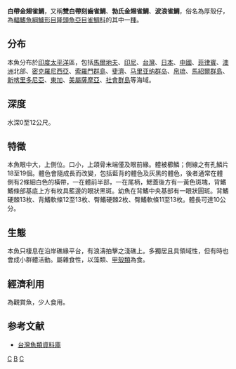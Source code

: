{{NoteTA
|G1=Toponym
}}
{{Speciesbox
| taxon = Chrysiptera brownriggii
|image=Chrysiptera brownriggii (Bennett, 1828).jpg
| status = LC
| binomial_authority = [[Bennett|Bennett]], 1828
| synonyms = *''Glyphidodon amabilis''<br /><small>De Vis, 1884</small>
*''Glyphisodon leucopomus''<br /><small>Cuvier, 1830</small>
*''Chrysiptera albofasciata miyakoe''<br /><small>Okada & Ikeda, 1937</small>
*''Chrysiptera leucopoma''<br /><small>Cuvier, 1830</small>
*''Chrysiptera leucopomus''<br /><small>Cuvier, 1830</small>
*''Glyphidodontops leucopomus''<br /><small>Cuvier, 1830</small>
*''Glyphisodon albofasciatus''<br /><small>Hombron & Jacquinot, 1853</small>
*''Glyphisodon xanthozona''<br /><small>Bleeker, 1853</small>
*''Abudefduf miyakoe''<br /><small>Okada & Ikeda, 1937</small>
*''Chaetodon brownriggii''<br /><small>Bennett, 1828</small>
*''Chrysiptera xanthozona''<br /><small>Bennett, 1828</small>
*''Chrysiptera albofasciata albofasciata''<br /><small>Hombron & Jacquinot, 1853</small>
*''Chrysiptera caudofasciata''<br /><small>Okada & Ikeda, 1939</small>
*''Abudefduf xanthozonus''<br /><small>Bleeker, 1853</small>
*''Abudefduf xanthozona''<br /><small>Bleeker, 1853</small>
*''Chrysiptera albofasciata caudofasciata''<br /><small>Okada & Ikeda, 1939</small>
*''Glyphidodon taenioruptus''<br /><small>Cartier, 1874</small>
}}

'''白帶金翅雀鯛'''，又稱'''雙白帶刻齒雀鯛'''、'''勃氏金翅雀鯛'''、'''波浪雀鯛'''，俗名為厚殼仔，為[[輻鰭魚綱|輻鰭魚綱]][[鱸形目|鱸形目]][[隆頭魚亞目|隆頭魚亞目]][[雀鯛科|雀鯛科]]的其中一[[種|種]]。

==分布==
本魚分布於[[印度|印度]][[太平洋|太平洋]]區，包括[[馬爾地夫|馬爾地夫]]、[[印尼|印尼]]、[[台灣|台灣]]、[[日本|日本]]、[[中國|中國]]、[[菲律賓|菲律賓]]、[[澳洲|澳洲]]北部、[[密克羅尼西亞|密克羅尼西亞]]、[[索羅門群島|索羅門群島]]、[[斐濟|斐濟]]、[[马里亚纳群岛|马里亚纳群岛]]、[[帛琉|帛琉]]、[[馬紹爾群島|馬紹爾群島]]、[[新喀里多尼亞|新喀里多尼亞]]、[[東加|東加]]、[[美屬薩摩亞|美屬薩摩亞]]、[[社會群島|社會群島]]等海域。

==深度==
水深0至12公尺。

==特徵==
本魚眼中大，上側位。口小，上頜骨末端僅及眼前緣。體被櫛鱗；側線之有孔鱗片18至19個。體色會隨成長而改變，包括藍背的體色及灰黑的體色，後者通常在體側有2條細白色的橫帶，一在體前半部，一在尾柄，鰓蓋後方有一黃色斑塊，背鰭鰭條部基底上方有枚具藍邊的眼狀黑斑。幼魚在背鰭中央基部有一眼狀圓斑。背鰭硬棘13枚、背鰭軟條12至13枚、臀鰭硬棘2枚、臀鰭軟條11至13枚。體長可達10公分。

==生態==
本魚只棲息在沿岸礁緣平台，有浪濤拍擊之淺礁上。多獨居且具領域性，但有時也會成小群體活動。屬雜食性，以藻類、[[甲殼類|甲殼類]]為食。

==經濟利用==
為觀賞魚，少人食用。

==参考文献==
*[http://fishdb.sinica.edu.tw/ 台灣魚類資料庫] {{Wayback|url=http://fishdb.sinica.edu.tw/ |date=20160304193340 }}
{{Taxonbar|from=Q860564}}

[[Category:觀賞魚|C]]
[[Category:刻齿雀鲷属|B]]
[[Category:1828年描述的魚類|C]]
